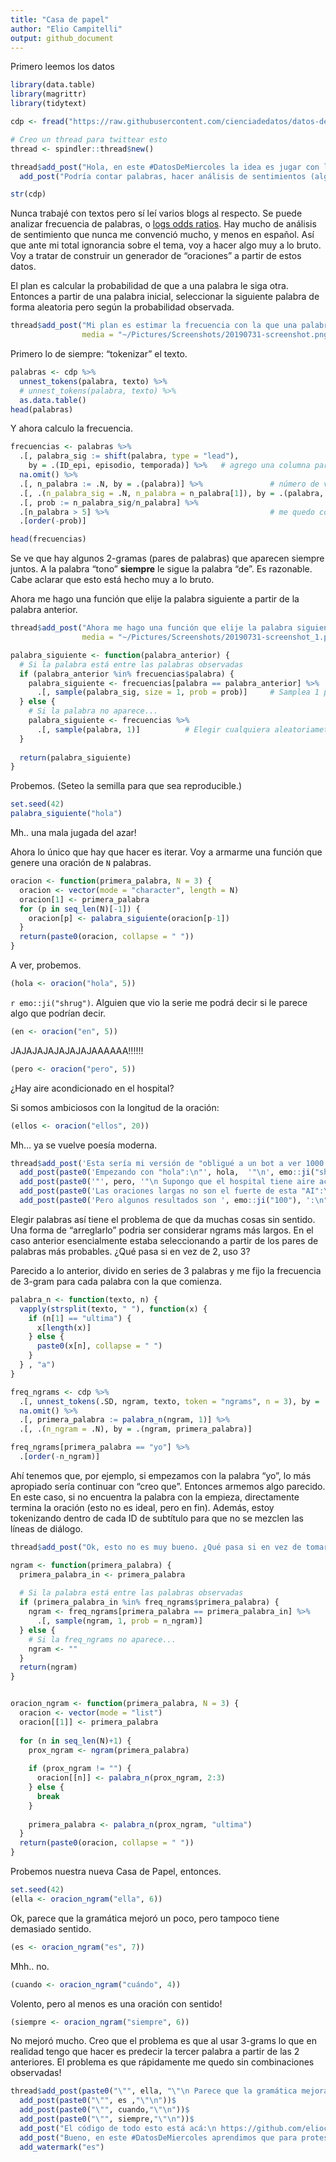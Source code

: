```yaml
---
title: "Casa de papel"
author: "Elio Campitelli"
output: github_document
---
```


Primero leemos los datos

```r
library(data.table)
library(magrittr)
library(tidytext)

cdp <- fread("https://raw.githubusercontent.com/cienciadedatos/datos-de-miercoles/master/datos/2019/2019-07-31/la_casa_de_papel.csv")

# Creo un thread para twittear esto
thread <- spindler::thread$new()

thread$add_post("Hola, en este #DatosDeMiercoles la idea es jugar con los subtítulos de la serie 'La Casa de Papel'. Es la primera vez que trabajo con datos de texto, así que lo que sigue es un mamarracho horrendo. Pero divertido! #Rstats #RstatsES")$
  add_post("Podría contar palabras, hacer análisis de sentimientos (algo que nunca me convenció; mucho menos en esppañol), pero para hacerlo más divertido, decidí crear un generador de fraces. Adelante!")
```

```r
str(cdp)
```

Nunca trabajé con textos pero sí leí varios blogs al respecto. Se puede analizar frecuencia de palabras, o [logs odds ratios](https://juliasilge.com/blog/introducing-tidylo/). Hay mucho de análisis de sentimiento que nunca me convenció mucho, y menos en español. Así que ante mi total ignorancia sobre el tema, voy a hacer algo muy a lo bruto. Voy a tratar de construir un generador de "oraciones" a partir de estos datos. 

El plan es calcular la probabilidad de que a una palabra le siga otra. Entonces a partir de una palabra inicial, seleccionar la siguiente palabra de forma aleatoria pero según la probabilidad observada. 

```r
thread$add_post("Mi plan es estimar la frecuencia con la que una palabra le sigue a la otra y así armar un 'diccionario predictivo' en base a este corpus", 
                media = "~/Pictures/Screenshots/20190731-screenshot.png")
```

Primero lo de siempre: "tokenizar" el texto. 

```r
palabras <- cdp %>% 
  unnest_tokens(palabra, texto) %>% 
  # unnest_tokens(palabra, texto) %>% 
  as.data.table() 
head(palabras)
```

Y ahora calculo la frecuencia. 

```r
frecuencias <- palabras %>%
  .[, palabra_sig := shift(palabra, type = "lead"), 
    by = .(ID_epi, episodio, temporada)] %>%   # agrego una columna para la palabra siguiente.
  na.omit() %>% 
  .[, n_palabra := .N, by = .(palabra)] %>%               # número de veces que aparece la palabra (para normalizar)
  .[, .(n_palabra_sig = .N, n_palabra = n_palabra[1]), by = .(palabra, palabra_sig)] %>% 
  .[, prob := n_palabra_sig/n_palabra] %>%                
  .[n_palabra > 5] %>%                                    # me quedo con las palabras que aparecen más de 5 veces
  .[order(-prob)]

head(frecuencias)
```

Se ve que hay algunos 2-gramas (pares de palabras) que aparecen siempre juntos. A la palabra "tono" **siempre** le sigue la palabra "de". Es razonable. Cabe aclarar que esto está hecho muy a lo bruto. 

Ahora me hago una función que elije la palabra siguiente a partir de la palabra anterior. 

```r
thread$add_post("Ahora me hago una función que elije la palabra siguiente a partir de la palabra anterior. ",
                media = "~/Pictures/Screenshots/20190731-screenshot_1.png")
```


```r
palabra_siguiente <- function(palabra_anterior) {
  # Si la palabra está entre las palabras observadas
  if (palabra_anterior %in% frecuencias$palabra) {
    palabra_siguiente <- frecuencias[palabra == palabra_anterior] %>% 
      .[, sample(palabra_sig, size = 1, prob = prob)]     # Samplea 1 palabra sigiente usando la probabilidad calculada arriba
  } else {
    # Si la palabra no aparece...
    palabra_siguiente <- frecuencias %>% 
      .[, sample(palabra, 1)]          # Elegir cualquiera aleatoriametne pero según su frecuencia. 
  }
  
  return(palabra_siguiente)
}
```

Probemos. (Seteo la semilla para que sea reproducible.)

```r
set.seed(42)
palabra_siguiente("hola")
```

Mh.. una mala jugada del azar!

Ahora lo único que hay que hacer es iterar. Voy a armarme una función que genere una oración de `N` palabras. 


```r
oracion <- function(primera_palabra, N = 3) {
  oracion <- vector(mode = "character", length = N)
  oracion[1] <- primera_palabra
  for (p in seq_len(N)[-1]) {
    oracion[p] <- palabra_siguiente(oracion[p-1])
  }
  return(paste0(oracion, collapse = " "))
}
```

A ver, probemos. 

```r
(hola <- oracion("hola", 5))
```


`r emo::ji("shrug")`. Alguien que vio la serie me podrá decir si le parece algo que podrían decir. 


```r
(en <- oracion("en", 5))
```

JAJAJAJAJAJAJAJAAAAAA!!!!!!

```r
(pero <- oracion("pero", 5))
```

¿Hay aire acondicionado en el hospital?

Si somos ambiciosos con la longitud de la oración:

```r
(ellos <- oracion("ellos", 20))
```

Mh... ya se vuelve poesía moderna. 



```r
thread$add_post('Esta sería mi versión de "obligué a un bot a ver 1000 horas de La Casa de Papel"')$
  add_post(paste0('Empezando con "hola":\n"', hola,  '"\n', emo::ji("shrug"), "¿Qué no mencionó Denver?"))$
  add_post(paste0('"', pero, '"\n Supongo que el hospital tiene aire acondicionado...'))$
  add_post(paste0('Las oraciones largas no son el fuerte de esta "AI":\n"', ellos, '"'))$
  add_post(paste0('Pero algunos resultados son ', emo::ji("100"), ':\n"', en, '"'))
```


Elegir palabras así tiene el problema de que da muchas cosas sin sentido. Una forma de "arreglarlo" podria ser considerar ngrams más largos. En el caso anterior esencialmente estaba seleccionando a partir de los pares de palabras más probables. ¿Qué pasa si en vez de 2, uso 3?

Parecido a lo anterior, divido en series de 3 palabras y me fijo la frecuencia de 3-gram para cada palabra con la que comienza. 

```r
palabra_n <- function(texto, n) {
  vapply(strsplit(texto, " "), function(x) {
    if (n[1] == "ultima") {
      x[length(x)]
    } else {
      paste0(x[n], collapse = " ")
    }
  } , "a")
}

freq_ngrams <- cdp %>% 
  .[, unnest_tokens(.SD, ngram, texto, token = "ngrams", n = 3), by = .(ID_epi, temporada, episodio)] %>% 
  na.omit() %>% 
  .[, primera_palabra := palabra_n(ngram, 1)] %>% 
  .[, .(n_ngram = .N), by = .(ngram, primera_palabra)] 

freq_ngrams[primera_palabra == "yo"] %>% 
  .[order(-n_ngram)]
```

Ahí tenemos que, por ejemplo, si empezamos con la palabra "yo", lo más apropiado sería continuar con "creo que". Entonces armemos algo parecido. En este caso, si no encuentra la palabra con la empieza, directamente termina la oración (esto no es ideal, pero en fin). Además, estoy tokenizando dentro de cada ID de subtítulo para que no se mezclen las líneas de diálogo. 
```r
thread$add_post("Ok, esto no es muy bueno. ¿Qué pasa si en vez de tomar pares de palabras voy rellenando de a 3 palabras?")

```


```r
ngram <- function(primera_palabra) {
  primera_palabra_in <- primera_palabra
  
  # Si la palabra está entre las palabras observadas
  if (primera_palabra_in %in% freq_ngrams$primera_palabra) {
    ngram <- freq_ngrams[primera_palabra == primera_palabra_in] %>% 
      .[, sample(ngram, 1, prob = n_ngram)]
  } else {
    # Si la freq_ngrams no aparece...
    ngram <- ""
  }
  return(ngram)
}


oracion_ngram <- function(primera_palabra, N = 3) {
  oracion <- vector(mode = "list")
  oracion[[1]] <- primera_palabra
  
  for (n in seq_len(N)+1) {
    prox_ngram <- ngram(primera_palabra)
    
    if (prox_ngram != "") {
      oracion[[n]] <- palabra_n(prox_ngram, 2:3)
    } else {
      break
    }
    
    primera_palabra <- palabra_n(prox_ngram, "ultima")
  }
  return(paste0(oracion, collapse = " "))
}

```

Probemos nuestra nueva Casa de Papel, entonces. 

```r
set.seed(42)
(ella <- oracion_ngram("ella", 6))
```

Ok, parece que la gramática mejoró un poco, pero tampoco tiene demasiado sentido.

```r
(es <- oracion_ngram("es", 7))
```

Mhh.. no. 

```r
(cuando <- oracion_ngram("cuándo", 4))
```

Volento, pero al menos es una oración con sentido!
```r
(siempre <- oracion_ngram("siempre", 6))
```


No mejoró mucho. Creo que el problema es que al usar 3-grams lo que en realidad tengo que hacer es predecir la tercer palabra a partir de las 2 anteriores. El problema es que rápidamente me quedo sin combinaciones observadas! 


```r
thread$add_post(paste0("\"", ella, "\"\n Parece que la gramática mejora un poco, pero sigue siendo un completo sinsentido."))$
  add_post(paste0("\"", es ,"\"\n"))$
  add_post(paste0("\"", cuando,"\"\n"))$
  add_post(paste0("\"", siempre,"\"\n"))$
  add_post("El código de todo esto está acá:\n https://github.com/eliocamp/ddm/tree/master/05%20-%20Casa%20de%20papel")$
  add_post("Bueno, en este #DatosDeMiercoles aprendimos que para protestar contra las rocas hay que mandar a los flancos, que hablar de la vida así no les va y que si hay banderas blancas está todo bien con Helsi. \n #Rstats #RstatsES")$
  add_watermark("es")
```

